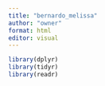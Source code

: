```yaml
---
title: "bernardo_melissa"
author: "owner"
format: html
editor: visual
---
```


```r
library(dplyr)
library(tidyr)
library(readr)


```
